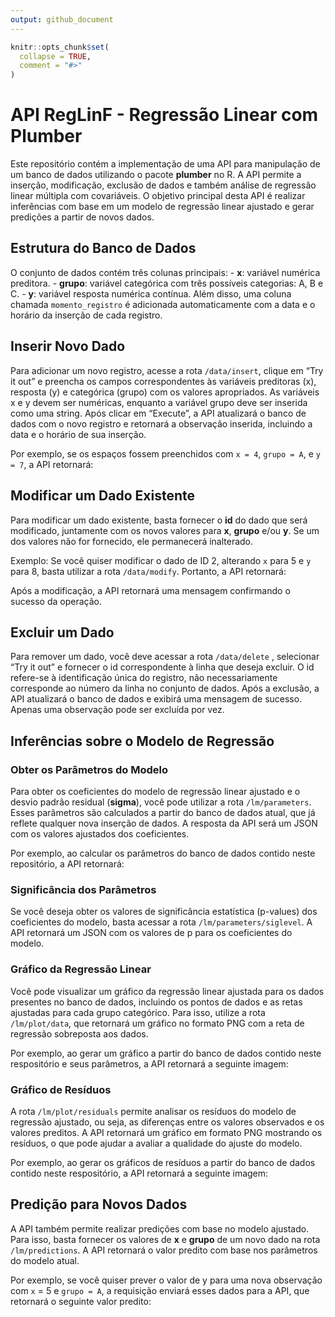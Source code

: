 ```yaml
---
output: github_document
---
```


<!-- README.md is generated from README.Rmd. Please edit that file -->

```r
knitr::opts_chunk$set(
  collapse = TRUE,
  comment = "#>"
)
```

# API RegLinF - Regressão Linear com Plumber

Este repositório contém a implementação de uma API para manipulação de um banco de dados utilizando o pacote **plumber** no R. A API permite a inserção, modificação, exclusão de dados e também análise de regressão linear múltipla com covariáveis. O objetivo principal desta API é realizar inferências com base em um modelo de regressão linear ajustado e gerar predições a partir de novos dados.

## Estrutura do Banco de Dados

O conjunto de dados contém três colunas principais:
- **x**: variável numérica preditora.
- **grupo**: variável categórica com três possíveis categorias: A, B e C.
- **y**: variável resposta numérica contínua.
Além disso, uma coluna chamada `momento_registro` é adicionada automaticamente com a data e o horário da inserção de cada registro.

## Inserir Novo Dado

Para adicionar um novo registro, acesse a rota `/data/insert`, clique em "Try it out" e preencha os campos correspondentes às variáveis preditoras (x), resposta (y) e categórica (grupo) com os valores apropriados. As variáveis x e y devem ser numéricas, enquanto a variável grupo deve ser inserida como uma string. Após clicar em "Execute", a API atualizará o banco de dados com o novo registro e retornará a observação inserida, incluindo a data e o horário de sua inserção.


Por exemplo, se os espaços fossem preenchidos com `x = 4`, `grupo = A`, e `y = 7`, a API retornará: 


## Modificar um Dado Existente

Para modificar um dado existente, basta fornecer o **id** do dado que será modificado, juntamente com os novos valores para **x**, **grupo** e/ou **y**. Se um dos valores não for fornecido, ele permanecerá inalterado.

Exemplo:
Se você quiser modificar o dado de ID 2, alterando `x` para 5 e `y` para 8, basta utilizar a rota `/data/modify`. Portanto, a API retornará:


Após a modificação, a API retornará uma mensagem confirmando o sucesso da operação.

## Excluir um Dado

Para remover um dado, você deve acessar a rota `/data/delete` , selecionar "Try it out" e fornecer o id correspondente à linha que deseja excluir. O id refere-se à identificação única do registro, não necessariamente corresponde ao número da linha no conjunto de dados. Após a exclusão, a API atualizará o banco de dados e exibirá uma mensagem de sucesso. Apenas uma observação pode ser excluída por vez.


## Inferências sobre o Modelo de Regressão

### Obter os Parâmetros do Modelo

Para obter os coeficientes do modelo de regressão linear ajustado e o desvio padrão residual (**sigma**), você pode utilizar a rota `/lm/parameters`. Esses parâmetros são calculados a partir do banco de dados atual, que já reflete qualquer nova inserção de dados. A resposta da API será um JSON com os valores ajustados dos coeficientes.

Por exemplo, ao calcular os parâmetros do banco de dados contido neste repositório, a API retornará:

### Significância dos Parâmetros

Se você deseja obter os valores de significância estatística (p-values) dos coeficientes do modelo, basta acessar a rota `/lm/parameters/siglevel`. A API retornará um JSON com os valores de p para os coeficientes do modelo.

### Gráfico da Regressão Linear

Você pode visualizar um gráfico da regressão linear ajustada para os dados presentes no banco de dados, incluindo os pontos de dados e as retas ajustadas para cada grupo categórico. Para isso, utilize a rota `/lm/plot/data`, que retornará um gráfico no formato PNG com a reta de regressão sobreposta aos dados.


Por exemplo, ao gerar um gráfico a partir do banco de dados contido neste respositório e seus parâmetros, a API retornará a seguinte imagem:


### Gráfico de Resíduos

A rota `/lm/plot/residuals` permite analisar os resíduos do modelo de regressão ajustado, ou seja, as diferenças entre os valores observados e os valores preditos. A API retornará um gráfico em formato PNG mostrando os resíduos, o que pode ajudar a avaliar a qualidade do ajuste do modelo.

Por exemplo, ao gerar os gráficos de resíduos a partir do banco de dados contido neste respositório, a API retornará a seguinte imagem:

## Predição para Novos Dados

A API também permite realizar predições com base no modelo ajustado. Para isso, basta fornecer os valores de **x** e **grupo** de um novo dado na rota `/lm/predictions`. A API retornará o valor predito com base nos parâmetros do modelo atual. 

Por exemplo, se você quiser prever o valor de y para uma nova observação com `x`  = 5 e `grupo = A`, a requisição enviará esses dados para a API, que retornará o seguinte valor predito:






